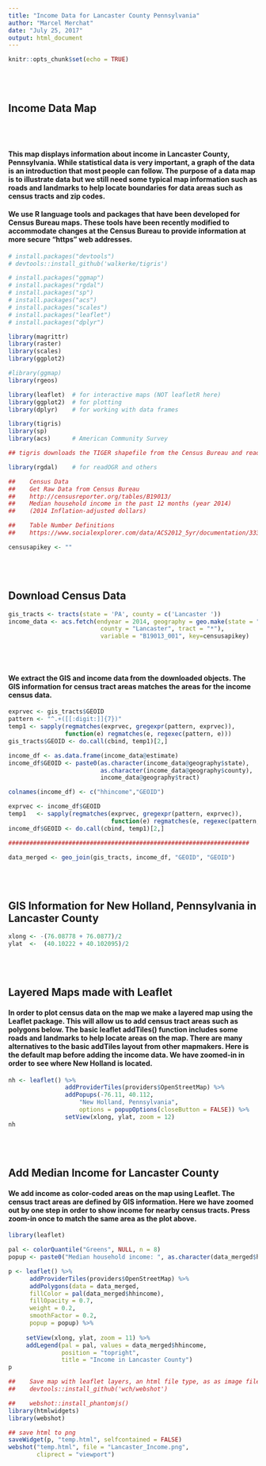 ---
title: "Income Data for Lancaster County Pennsylvania"
author: "Marcel Merchat"
date: "July 25, 2017"
output: html_document
---

```{r setup, echo=FALSE, include=FALSE}
knitr::opts_chunk$set(echo = TRUE)
```

<br><br>

## Income Data Map

<br><br>

#### This map displays information about income in Lancaster County, Pennsylvania. While statistical data is very important, a graph of the data is an introduction that most people can follow. The purpose of a data map is to illustrate data but we still need some typical map information such as roads and landmarks to help locate boundaries for data areas such as census tracts and zip codes. 

#### We use R language tools and packages that have been developed for Census Bureau maps. These tools have been recently modified to accommodate changes at the Census Bureau to provide information at more secure "https" web addresses. 

```{r library, echo = FALSE, warning=FALSE, comment=FALSE, include=FALSE}

# install.packages("devtools")
# devtools::install_github('walkerke/tigris')

# install.packages("ggmap")
# install.packages("rgdal")
# install.packages("sp")
# install.packages("acs")
# install.packages("scales")
# install.packages("leaflet")
# install.packages("dplyr")

library(magrittr)
library(raster)
library(scales)
library(ggplot2)

#library(ggmap)
library(rgeos)

library(leaflet)  # for interactive maps (NOT leafletR here)
library(ggplot2)  # for plotting
library(dplyr)    # for working with data frames

library(tigris)
library(sp)
library(acs)      # American Community Survey

## tigris downloads the TIGER shapefile from the Census Bureau and reads ## it into R with readOGR from the rgdal package to return a spatial data ## frame.

library(rgdal)    # for readOGR and others

##    Census Data
##    Get Raw Data from Census Bureau
##    http://censusreporter.org/tables/B19013/
##    Median household income in the past 12 months (year 2014)
##    (2014 Inflation-adjusted dollars)

##    Table Number Definitions
##    https://www.socialexplorer.com/data/ACS2012_5yr/documentation/333af309-eac4-4a1c-861f-eca812e26152

censusapikey <- ""

```

<br><br>

## Download Census Data

```{r downloads, echo=TRUE, cache=TRUE}

gis_tracts <- tracts(state = 'PA', county = c('Lancaster '))
income_data <- acs.fetch(endyear = 2014, geography = geo.make(state = "PA",
                          county = "Lancaster", tract = "*"), 
                          variable = "B19013_001", key=censusapikey)

```

<br><br>

#### We extract the GIS and income data from the downloaded objects. The GIS information for census tract areas matches the areas for the income census data.

```{r unpack_GIS_info, echo=FALSE}

exprvec <- gis_tracts$GEOID
pattern <- "^.+([[:digit:]]{7})"
temp1 <- sapply(regmatches(exprvec, gregexpr(pattern, exprvec)),
                function(e) regmatches(e, regexec(pattern, e))) 
gis_tracts$GEOID <- do.call(cbind, temp1)[2,]

income_df <- as.data.frame(income_data@estimate)
income_df$GEOID <- paste0(as.character(income_data@geography$state),
                          as.character(income_data@geography$county),
                          income_data@geography$tract)

colnames(income_df) <- c("hhincome","GEOID")

exprvec <- income_df$GEOID
temp1   <- sapply(regmatches(exprvec, gregexpr(pattern, exprvec)),
                             function(e) regmatches(e, regexec(pattern, e))) 
income_df$GEOID <- do.call(cbind, temp1)[2,]

####################################################################

data_merged <- geo_join(gis_tracts, income_df, "GEOID", "GEOID")

```

<br><br>

## GIS Information for New Holland, Pennsylvania in Lancaster County

```{r GIS_info, echo=TRUE}

xlong <- -(76.08778 + 76.0877)/2
ylat  <-  (40.10222 + 40.102095)/2

```

<br><br>

## Layered Maps made with Leaflet

#### In order to plot census data on the map we make a layered map using the Leaflet package. This will allow us to add census tract areas such as polygons below. The basic leaflet addTiles() function includes some roads and landmarks to help locate areas on the map. There are many alternatives to the basic addTiles layout from other mapmakers. Here is the default map before adding the income data. We have zoomed-in in order to see where New Holland is located. 

```{r leafs, echo=TRUE}

nh <- leaflet() %>%
                addProviderTiles(providers$OpenStreetMap) %>%
                addPopups(-76.11, 40.112,
                    "New Holland, Pennsylvania",
                    options = popupOptions(closeButton = FALSE)) %>%
                setView(xlong, ylat, zoom = 12)
nh

```

<br><br>

## Add Median Income for Lancaster County

#### We add income as color-coded areas on the map using Leaflet. The census tract areas are defined by GIS information. Here we have zoomed out by one step in order to show income for nearby census tracts. Press zoom-in once to match the same area as the plot above. 
```{r boundaries, echo=FALSE}

library(leaflet)

pal <- colorQuantile("Greens", NULL, n = 8)
popup <- paste0("Median household income: ", as.character(data_merged$hhincome))

p <- leaflet() %>%
      addProviderTiles(providers$OpenStreetMap) %>%
      addPolygons(data = data_merged,
      fillColor = pal(data_merged$hhincome),
      fillOpacity = 0.7,
      weight = 0.2,
      smoothFactor = 0.2,
      popup = popup) %>%
      
     setView(xlong, ylat, zoom = 11) %>%
     addLegend(pal = pal, values = data_merged$hhincome,
               position = "topright",
               title = "Income in Lancaster County")
p  

```


```{r savemap, echo=FALSE, include=FALSE}
##    Save map with leaflet layers, an html file type, as as image file:
##    devtools::install_github('wch/webshot')

##    webshot::install_phantomjs()
library(htmlwidgets)
library(webshot)

## save html to png
saveWidget(p, "temp.html", selfcontained = FALSE)
webshot("temp.html", file = "Lancaster_Income.png",
        cliprect = "viewport")
```

